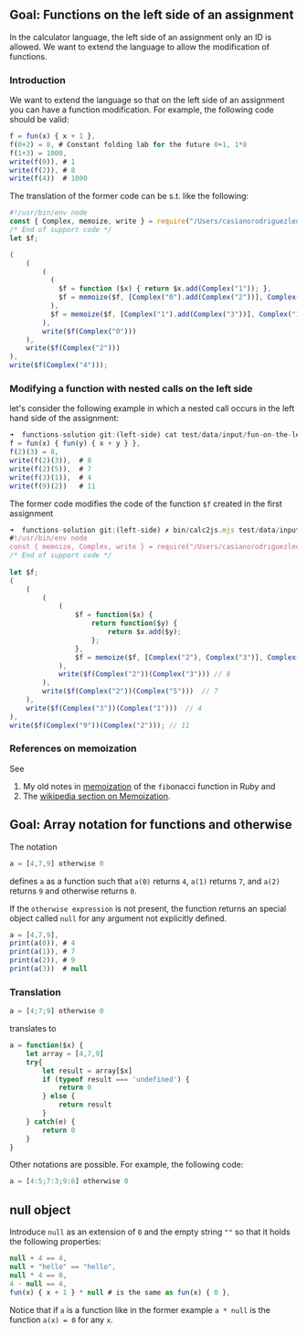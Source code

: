 
## Goal: Functions on the left side of an assignment

In the calculator language, the left side of an assignment only an ID is allowed. We want to extend the language to allow the modification of functions.

### Introduction

We want to extend the language so that on the left side of an assignment you can have a function modification. For example, the following code should be valid:

```js showLineNumbers {2,3} filename="test/data/input/fun.calc"
f = fun(x) { x + 1 },
f(0+2) = 8, # Constant folding lab for the future 0+1, 1*8
f(1+3) = 1000,
write(f(0)), # 1
write(f(2)), # 8
write(f(4))  # 1000
```

The translation of the former code can be s.t. like the following:

```js showLineNumbers {11,13} filename="test/data/expectedjs/fun.js"
#!/usr/bin/env node
const { Complex, memoize, write } = require("/Users/casianorodriguezleon/campus-virtual/2223/pl2223/practicas/functions/functions-solution/src/support-lib.js");
/* End of support code */
let $f;

(
    (
        (
          (
            $f = function ($x) { return $x.add(Complex("1")); }, 
            $f = memoize($f, [Complex("0").add(Complex("2"))], Complex("8"), 0)
          ), 
          $f = memoize($f, [Complex("1").add(Complex("3"))], Complex("1000"), 0)
        ), 
        write($f(Complex("0")))
    ), 
    write($f(Complex("2")))
), 
write($f(Complex("4")));
```

### Modifying a function with nested calls on the left side

let's consider the following example in which a nested call occurs in the left hand side of the assignment:

```js showLineNumbers {3} filename="test/data/input/fun-on-the-left-side.calc"
➜  functions-solution git:(left-side) cat test/data/input/fun-on-the-left-side.calc            
f = fun(x) { fun(y) { x + y } },
f(2)(3) = 8, 
write(f(2)(3)),  # 8
write(f(2)(5)),  # 7
write(f(3)(1)),  # 4
write(f(9)(2))   # 11
```

The former code modifies the code of the function `$f`  created in the first assignment

```js showLineNumbers {16} filename="test/data/expectedjs/fun-on-the-left-side.js"
➜  functions-solution git:(left-side) ✗ bin/calc2js.mjs test/data/input/fun-on-the-left-side.calc
#!/usr/bin/env node
const { memoize, Complex, write } = require("/Users/casianorodriguezleon/campus-virtual/2223/pl2223/practicas/functions/functions-solution/src/support-lib.js"); 
/* End of support code */
 
let $f;
(
    (
        (
            (
                $f = function($x) {
                    return function($y) {
                        return $x.add($y);
                    };
                }, 
                $f = memoize($f, [Complex("2"), Complex("3")], Complex("8"), 0)
            ), 
            write($f(Complex("2"))(Complex("3"))) // 8
        ), 
        write($f(Complex("2"))(Complex("5")))  // 7
    ), 
    write($f(Complex("3"))(Complex("1")))  // 4
), 
write($f(Complex("9"))(Complex("2"))); // 11
```

### References on memoization

See 
1. My old notes in [memoization](https://crguezl.github.io/apuntes-ruby/node167.html) of the `fib`onacci function in Ruby and 
2. The [wikipedia section on Memoization](https://en.wikipedia.org/wiki/Memoization).

## Goal: Array notation for functions and otherwise

The notation

```js
a = [4,7,9] otherwise 0
```

defines `a` as a function such that `a(0)` returns `4`, `a(1)` returns `7`, and `a(2)` returns `9` and otherwise 
returns `0`.

If the `otherwise expression` is not present, the function returns an special object called 
`null` for any argument not explicitly defined.

```js
a = [4,7,9],
print(a(0)), # 4
print(a(1)), # 7
print(a(2)), # 9
print(a(3))  # null
```

### Translation

```js
a = [4;7;9] otherwise 0
```

translates to

```js
a = function($x) {
    let array = [4,7,9]
    try{
        let result = array[$x]
        if (typeof result === 'undefined') {
            return 0
        } else {
            return result
        }
    } catch(e) {
        return 0
    }
}
```

Other notations are possible. For example, the following code:

```js
a = [4:5;7:3;9:6] otherwise 0
```

## null object 

Introduce `null` as an extension of `0` and the empty string `""` so that it holds the following properties:

```js
null + 4 == 4,
null + "hello" == "hello",
null * 4 == 0,
4 - null == 4,
fun(x) { x + 1 } * null # is the same as fun(x) { 0 },
```

Notice that if `a` is a function like in the former example `a * null` is the function `a(x) = 0` for any `x`.